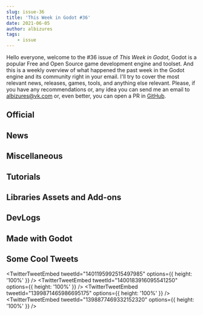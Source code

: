 ```yaml
---
slug: issue-36
title: 'This Week in Godot #36'
date: 2021-06-05
author: albizures
tags:
	- issue
---
```


Hello everyone, welcome to the #36 issue of _This Week in Godot_, Godot is a popular Free and Open Source game development engine and toolset. And this is a weekly overview of what happened the past week in the Godot engine and its community right in your email. I'll try to cover the most relevant news, releases, games, tools, and anything else relevant. Please, if you have any recommendations or, any idea you can send me an email to albizures@vk.com or, even better, you can open a PR in [GitHub](https://github.com/albizures/ThisWeekInGodot).

## Official

<Card
	author="Godot Engine"
	link="https://godotengine.org/article/gdscript-progress-report-feature-complete-40"
	section="Official"
	label="GDScript progress report: Feature-complete for 4.0"
	description="GDScript is now feature-complete for the upcoming Godot 4.0 version. This article goes through the last bits that were added: typed arrays, lambda functions, builtin static methods, plus a few extra changes for optimization and bug-fixing."
	publisher="Godot Engine"
	icon="https://godotengine.org/themes/godotengine/assets/favicon.png"
	cover="https://godotengine.org/storage/app/uploads/public/60b/4f2/b0a/60b4f2b0a8130694314324.png"
	date="2021-06-02T09:00:00.000Z"
/>

<Card
	author="Godot Engine"
	link="https://godotengine.org/article/submissions-open-godot-2021-showreel"
	section="Official"
	label="Submissions open for Godot 2021 showreel"
	description="Does your Godot-made game or tool (published or work in progress) make you proud? Would you like to showcase it in the upcoming 2021 showreel? Please send us a short video of it!"
	publisher="Godot Engine"
	icon="https://godotengine.org/themes/godotengine/assets/favicon.png"
	cover="https://godotengine.org/storage/app/uploads/public/60b/4ee/cfb/60b4eecfbcad8996217557.png"
	date="2021-05-31T09:00:00.000Z"
/>

## News

<Card
	author="gotm.io"
	link="https://gotm.io/about/gpp"
	section="News"
	label="Introducing: Gotm Publishing Program"
	description="Read about gotm.io’s own publishing program, which can get your game published on Nintendo Switch"
	publisher="gotm.io"
	icon="https://gotm.io/icons/icon-512x512.png?v=3bcf1e44fdc2e6003d542d862e4856a7"
	cover="https://gotm.io/static/icon2-512-2f6a9604360bfa784629182c10914e98.png"
/>

<Card
	author="Richard Hörnig"
	link="https://store.steampowered.com/app/1395270/Haiki/"
	section="News"
	label="Haiki is now in Early Access on Steam"
	description="Haiki is the BRUTAL precision platformer where decapitation is just the beginning! Dive head-first into four worlds of colour-switching, laser-dodging, lightning-fast action. Haiki is the platformer where you don’t need a body to get ahead."
	publisher="STEAM"
	icon="https://store.steampowered.com/favicon.ico"
	cover="https://cdn.cloudflare.steamstatic.com/steam/apps/1395270/capsule_616x353.jpg?t=1622649775"
	date="2021-06-02T09:00:00.000Z"
/>

<Card
	author="gogodotjam"
	link="https://twitter.com/gogodotjam/status/1399924396836413440"
	section="News"
	label="GoGodotJam needs your feedback!"
	description=""
	publisher="Twitter"
	icon="https://abs.twimg.com/responsive-web/client-web/icon-ios.b1fc7275.png"
	cover="https://pbs.twimg.com/profile_images/1390034269381304321/pBfee1m1_400x400.jpg"
/>

## Miscellaneous

<Card
	author="Goat Makes Games"
	link="https://youtu.be/kyFj365LJmg"
	section="Miscellaneous"
	label="Playing GoGodot Jam Games! #1"
	description="Playing GoGodot Jam Submissions!Going to play as many as I can before submissions are over. Then I’ll play the top rated when voting is over so subscribe to ..."
	publisher="YouTube"
	icon="https://www.youtube.com/s/desktop/79946f8f/img/favicon_144x144.png"
	cover="https://i.ytimg.com/vi/kyFj365LJmg/maxresdefault.jpg"
	date="2021-06-02T00:00:00.000Z"
/>

<Card
	author="TimKrief IndieDev"
	link="https://youtu.be/BJj35jO6t8E"
	section="Miscellaneous"
	label="Crowd Simulation made with Godot Engine - 1000 Subscribers Special"
	description="One year ago I started sharing weekly devlog videos, since then, a lot have changed, and you’re now more than 1000 to be subscribed on my youtube channel ! I..."
	publisher="YouTube"
	icon="https://www.youtube.com/s/desktop/79946f8f/img/favicon_144x144.png"
	cover="https://i.ytimg.com/vi/BJj35jO6t8E/maxresdefault.jpg"
	date="2021-05-31T00:00:00.000Z"
/>

<Card
	author="CodingKaiju"
	link="https://youtu.be/321vj_SexL0"
	section="Miscellaneous"
	label="Godot Needs 3D Artists!"
	description=""
	publisher="YouTube"
	icon="https://www.youtube.com/s/desktop/79946f8f/img/favicon_144x144.png"
	cover="https://i.ytimg.com/vi/321vj_SexL0/maxresdefault.jpg"
	date="2021-06-02T00:00:00.000Z"
/>

<Card
	author="Ombarus"
	link="https://youtu.be/lVcg1hfMVCo"
	section="Miscellaneous"
	label="Should you use C# with Godot?"
	description="I’ve been working with Godot in C# for the past couple of months and here are all the Tips and Tricks you need to know!Also check out the game I’m currently ..."
	publisher="YouTube"
	icon="https://www.youtube.com/s/desktop/79946f8f/img/favicon_144x144.png"
	cover="https://i.ytimg.com/vi/lVcg1hfMVCo/maxresdefault.jpg"
	date="2021-06-04T00:00:00.000Z"
/>

<Card
	author="John Ivess"
	link="https://youtu.be/SDUoG7zClV4"
	section="Miscellaneous"
	label="Playing Your #gogodotjam Submissions!"
	description="Hi there! GoGodotJam has successfully ended, and it’s voting time!I will be one of the co-organizers who will also stream the submissions playing.GoGodotJam ..."
	publisher="YouTube"
	icon="https://www.youtube.com/s/desktop/79946f8f/img/favicon_144x144.png"
	cover="https://i.ytimg.com/vi/SDUoG7zClV4/maxresdefault.jpg"
	date="2021-06-03T00:00:00.000Z"
/>

<Card
	author="Redefine Gamedev"
	link="https://youtu.be/3kLr7VdwR9c"
	section="Miscellaneous"
	label="Jonas Tyroller Interview – The Indie Dream #GoGodotJam"
	description=""
	publisher="YouTube"
	icon="https://www.youtube.com/s/desktop/79946f8f/img/favicon_144x144.png"
	cover="https://i.ytimg.com/vi/3kLr7VdwR9c/maxresdefault.jpg"
	date="2021-05-31T00:00:00.000Z"
/>

<Card
	author="Canopy Games"
	link="https://youtu.be/ItKVnA91FHI"
	section="Miscellaneous"
	label="The 90 Minute Game Challenge! #GoGodotJam"
	description="Join Mikey and Yann as we attempt to make a very simple game in 90 minutes as part of the GoGodot Game Jam!"
	publisher="YouTube"
	icon="https://www.youtube.com/s/desktop/79946f8f/img/favicon_144x144.png"
	cover="https://i.ytimg.com/vi/ItKVnA91FHI/maxresdefault.jpg"
	date="2021-06-01T00:00:00.000Z"
/>

<Card
	author="Gonzalo Gutiérrez"
	link="https://godotes.com/issues/go-godot/"
	section="Miscellaneous"
	label="Go Godot and #PitchYaGame"
	description="The largest Godot jam ever with 181 entries and a solid contender for the PitchYaGame in Lila’s Sky Ark"
	publisher="Godot Notes"
	icon="https://godotes.com/content/images/2020/12/GodotesLogo2-3.svg"
	cover="https://godotes.com/content/images/2021/01/GodotesLogo2.png"
	date="2021-06-04T23:18:59.000Z"
/>

## Tutorials

<Card
	author="Tutorial Geeks"
	link="https://youtu.be/1XXLyk5A-Tg"
	section="Tutorials"
	label="Godot 3 - Simple technique to create cool 3D effects"
	description="Create cool effects in Godot using Blender !!~Sorry for poor quality~Sorry for not making part 4 of my other series, I am super Lazy :/"
	publisher="YouTube"
	icon="https://www.youtube.com/s/desktop/79946f8f/img/favicon_144x144.png"
	cover="https://i.ytimg.com/vi/1XXLyk5A-Tg/maxresdefault.jpg"
	date="2018-09-22T00:00:00.000Z"
/>

<Card
	author="Tom Langwaldt"
	link="https://youtu.be/gcft7kF3lYk"
	section="Tutorials"
	label="Godot PBR tutorial - Blender 2.93"
	description="How to setup a PBR model in Blender 2.93 to import into Godot 3.3.2 using the GLTF file format."
	publisher="YouTube"
	icon="https://www.youtube.com/s/desktop/79946f8f/img/favicon_144x144.png"
	cover="https://i.ytimg.com/vi/gcft7kF3lYk/hqdefault.jpg"
	date="2021-06-03T00:00:00.000Z"
/>

<Card
	author="NovemberDev"
	link="https://youtu.be/V6d_Y0o6AJU"
	section="Tutorials"
	label="How to make an endless runner in 3D with Object Pooling | Full Godot Source Code"
	description="This video is a tutorial on how to make an endless runner in the Godot Enginewith advanced techniques such as toolscripts and object pooling.The full game te..."
	publisher="YouTube"
	icon="https://www.youtube.com/s/desktop/79946f8f/img/favicon_144x144.png"
	cover="https://i.ytimg.com/vi/V6d_Y0o6AJU/maxresdefault.jpg"
	date="2021-06-04T00:00:00.000Z"
/>

<Card
	author="Gamedevboi"
	link="https://youtu.be/r4HPatg5KHc"
	section="Tutorials"
	label="FPS Character controller in 5 minutes with Godot"
	description=""
	publisher="YouTube"
	icon="https://www.youtube.com/s/desktop/79946f8f/img/favicon_144x144.png"
	cover="https://i.ytimg.com/vi/r4HPatg5KHc/maxresdefault.jpg"
	date="2021-06-03T00:00:00.000Z"
/>

<Card
	author="KryperDev"
	link="https://youtu.be/dNb0L2hu3m0"
	section="Tutorials"
	label="How to create destructable TileMap with Sprite chunking in Godot"
	description="Easy way to create amazing destruction efffect for your tileset. Easy to expand and modify."
	publisher="YouTube"
	icon="https://www.youtube.com/s/desktop/79946f8f/img/favicon_144x144.png"
	cover="https://i.ytimg.com/vi/dNb0L2hu3m0/maxresdefault.jpg"
	date="2021-06-02T00:00:00.000Z"
/>

<Card
	author="jmbiv"
	link="https://youtu.be/kIXu5LYYxRw"
	section="Tutorials"
	label="How to Make Great Animations For Game Jams in Godot"
	description="For game jams, you are often stuck using art that either doesn’t have great animations, or doesn’t have animations that fit the game you are making for the g..."
	publisher="YouTube"
	icon="https://www.youtube.com/s/desktop/79946f8f/img/favicon_144x144.png"
	cover="https://i.ytimg.com/vi/kIXu5LYYxRw/maxresdefault.jpg"
	date="2021-06-01T00:00:00.000Z"
/>

<Card
	author="picster"
	link="https://youtu.be/2BsAtqYsec8"
	section="Tutorials"
	label="How to make moving Neon Trails in Godot - godotorial #01"
	description="In this new series “godotorial” I want to make really short, quick tutorials that will cover pretty specific things without making this big tour that I usual..."
	publisher="YouTube"
	icon="https://www.youtube.com/s/desktop/79946f8f/img/favicon_144x144.png"
	cover="https://i.ytimg.com/vi/2BsAtqYsec8/hqdefault.jpg"
	date="2021-05-31T00:00:00.000Z"
/>

<Card
	author="Gawe Game"
	link="https://youtu.be/tsFVc7MGOUE"
	section="Tutorials"
	label="Membuat Musuh Gerak Ke Kiri dan Kanan - Bagian #9: Gawe Game Platformer 2D"
	description="Video ke-9 dari seri tutorial pembuatan game platformer 2D dengan Godot"
	publisher="YouTube"
	icon="https://www.youtube.com/s/desktop/79946f8f/img/favicon_144x144.png"
	cover="https://i.ytimg.com/vi/tsFVc7MGOUE/hqdefault.jpg"
	date="2021-05-22T00:00:00.000Z"
/>

<Card
	author="This Is Vini"
	link="https://youtu.be/jcLlpylYeyw"
	section="Tutorials"
	label="How to use Clyde Dialogue in Godot"
	description="Clyde is a language for writing game dialogues. In this video I go through how to use it in Godot."
	publisher="YouTube"
	icon="https://www.youtube.com/s/desktop/79946f8f/img/favicon_144x144.png"
	cover="https://i.ytimg.com/vi/jcLlpylYeyw/maxresdefault.jpg"
	date="2021-06-03T00:00:00.000Z"
/>

<Card
	author="Arkeve"
	link="https://youtu.be/UwkvvFtOyiQ"
	section="Tutorials"
	label="Make a Pokemon Game in Godot - Menu & Transitioning to Party Screen (#9)"
	description="Tutorial series on how to make game like Pokémon in Godot. This video we’ll add menu UI and start on the pokemon party screen."
	publisher="YouTube"
	icon="https://www.youtube.com/s/desktop/79946f8f/img/favicon_144x144.png"
	cover="https://i.ytimg.com/vi/UwkvvFtOyiQ/maxresdefault.jpg"
	date="2021-06-05T00:00:00.000Z"
/>

<Card
	author="Pixelipy"
	link="https://youtu.be/RXIRkou021U"
	section="Tutorials"
	label="How to Make Water with Dynamic Waves! - Godot Tutorial #1"
	description="Tutorial #1 - Water 2D In this tutorial, we will learn how to make a totally responsive water body, with dynamic wave spreading and all sorts of customizat..."
	publisher="YouTube"
	icon="https://www.youtube.com/s/desktop/79946f8f/img/favicon_144x144.png"
	cover="https://i.ytimg.com/vi/RXIRkou021U/maxresdefault.jpg"
	date="2021-06-01T00:00:00.000Z"
/>

<Card
	author="Mitch Makes Things"
	link="https://youtu.be/yLNAXHUJx0U"
	section="Tutorials"
	label="Godot C# 3D Project Part 1: Intro"
	description="Come along with me as we work through a 3D project in Godot, writing all our code in C#. We’ll cover a bunch of interaction stuff, mess with physics, and mak..."
	publisher="YouTube"
	icon="https://www.youtube.com/s/desktop/79946f8f/img/favicon_144x144.png"
	cover="https://i.ytimg.com/vi/yLNAXHUJx0U/hqdefault.jpg"
	date="2021-05-31T00:00:00.000Z"
/>

<Card
	author="Mitch Makes Things"
	link="https://youtu.be/UiJs5v9Cjgk"
	section="Tutorials"
	label="Getting started with C# in Godot"
	description="Lets do some Gamedev!This video is a quick walkthrough of the steps you need to take to get Godot set up to work with C# scripting."
	publisher="YouTube"
	icon="https://www.youtube.com/s/desktop/79946f8f/img/favicon_144x144.png"
	cover="https://i.ytimg.com/vi/UiJs5v9Cjgk/maxresdefault.jpg"
	date="2021-06-02T00:00:00.000Z"
/>

<Card
	author="PlayWithFurcifer"
	link="https://youtu.be/NxiJTU_Vy5A"
	section="Tutorials"
	label="How To Create Diablo-like Particles - Godot Engine Tutorial"
	description="In this tutorial, we show you how to create cool particle spell effects using a fragment shader."
	publisher="YouTube"
	icon="https://www.youtube.com/s/desktop/79946f8f/img/favicon_144x144.png"
	cover="https://i.ytimg.com/vi/NxiJTU_Vy5A/maxresdefault.jpg"
	date="2021-05-30T00:00:00.000Z"
/>

## Libraries Assets and Add-ons

<Card
	author="GodotVR"
	link="https://github.com/GodotVR/godot_openxr"
	section="Libraries Assets and Add-ons"
	label="GDNative driver for OpenXR"
	description="OpenXR drivers for the Godot Game Engine"
	publisher="GitHub"
	icon="https://github.com/windows-tile.png"
	cover="https://opengraph.githubassets.com/b534e231f2c4784c03a33790eb1579a36a8e09f90389a6fbde6e7b2feeaf75ca/GodotVR/godot_openxr"
	date="2021-05-15T09:00:00.000Z"
/>

<Card
	author="Aleksandar Popovic"
	link="https://youtu.be/SATQEhvU0iU"
	section="Libraries Assets and Add-ons"
	label="Godot Shaders Blur And Unblur Sprite Free Download"
	description="This is a very useful Godot shader, which blurs and unblurs itself, can be used in a variety of gaming situations, and ..."
	publisher="YouTube"
	icon="https://www.youtube.com/s/desktop/79946f8f/img/favicon_144x144.png"
	cover="https://i.ytimg.com/vi/SATQEhvU0iU/maxresdefault.jpg"
	date="2021-06-04T00:00:00.000Z"
/>

<Card
	author="snesmocha"
	link="https://godotshaders.com/shader/rgb-offset-shader-v2/"
	section="Libraries Assets and Add-ons"
	label="rgb offset shader v2"
	description="i decided to go back and fix the offset system..."
	publisher="Godot Shaders"
	icon="https://godotshaders.com/wp-content/uploads/2021/01/favicon.png"
	cover="https://godotshaders.com/wp-content/uploads/2021/01/newest-shader.png"
	date="2021-06-03T18:18:51.000Z"
/>

<Card
	author="Ahopness"
	link="https://godotshaders.com/shader/hoperamp/"
	section="Libraries Assets and Add-ons"
	label="HopeRamp"
	description="KinoRamp adaptation from Unity’s HLSL to Godot’s GLSL."
	publisher="Godot Shaders"
	icon="https://godotshaders.com/wp-content/uploads/2021/01/favicon.png"
	cover="http://godotshaders.com/wp-content/uploads/2021/01/Sem-titulo.png"
	date="2021-06-02T16:34:11.000Z"
/>

<Card
	author="fractilegames"
	link="https://godotengine.org/asset-library/asset/965"
	section="Libraries Assets and Add-ons"
	label="Minimal Wavefront OBJ mesh exporter"
	description="Minimal Wavefront OBJ mesh geometry exporter script."
	publisher="Godot Asset Library"
	icon="https://godotengine.org/themes/godotengine/assets/favicon.png"
	cover="https://raw.githubusercontent.com/fractilegames/godot-obj-export/main/icon.png"
	date="2021-05-30"
/>

<Card
	author="brass_phoenix"
	link="https://godotengine.org/asset-library/asset/779"
	section="Libraries Assets and Add-ons"
	label="Horizontal Flow Container"
	description="A container that lays out it's children on a horizontal row according to their minimum sizes."
	publisher="Godot Asset Library"
	icon="https://godotengine.org/themes/godotengine/assets/favicon.png"
	cover="https://raw.githubusercontent.com/Wcubed/horizontal_flow_container/main/icon.png"
	date="2021-06-01"
/>

## DevLogs

<Card
	author="Diego Ferrari Bruno"
	link="https://youtu.be/IlA-q4JbH18"
	section="DevLogs"
	label="What is Angelica? 35 days of development video."
	description="This is 1 month (a little bit more) of Angelica Development."
	publisher="YouTube"
	icon="https://www.youtube.com/s/desktop/79946f8f/img/favicon_144x144.png"
	cover="https://i.ytimg.com/vi/IlA-q4JbH18/maxresdefault.jpg"
	date="2021-06-02T00:00:00.000Z"
/>

<Card
	author="NeotoonDev"
	link="https://youtu.be/rDaNtBYchb8"
	section="DevLogs"
	label="Creating 'a superhero game'. A Game Jam Devlog - Godot"
	description="What do you expect from playing a superhero game? yeah you’re the hero but not on this one."
	publisher="YouTube"
	icon="https://www.youtube.com/s/desktop/79946f8f/img/favicon_144x144.png"
	cover="https://i.ytimg.com/vi/rDaNtBYchb8/maxresdefault.jpg"
	date="2021-06-02T00:00:00.000Z"
/>

<Card
	author="Developing 4X"
	link="https://youtu.be/UOjFIFiBrI4"
	section="DevLogs"
	label="Free Market Economics in Space? - 4X Devlog [1]"
	description="How do market interactions work in my game? Watch to find out, along with the progress I’ve made over the past two week..."
	publisher="YouTube"
	icon="https://www.youtube.com/s/desktop/79946f8f/img/favicon_144x144.png"
	cover="https://i.ytimg.com/vi/UOjFIFiBrI4/hqdefault.jpg"
	date="2021-06-02T00:00:00.000Z"
/>

<Card
	author="itsbreakfast"
	link="https://youtu.be/b5jymU_9Hqk"
	section="DevLogs"
	label="Remaking My Favorite Neopets Game in a Week - Devlog"
	description="try the game for free on itch.io!"
	publisher="YouTube"
	icon="https://www.youtube.com/s/desktop/79946f8f/img/favicon_144x144.png"
	cover="https://i.ytimg.com/vi/b5jymU_9Hqk/maxresdefault.jpg"
	date="2021-06-01T00:00:00.000Z"
/>

<Card
	author="Nathan Hoad"
	link="https://youtu.be/CZV9aNiZdRs"
	section="DevLogs"
	label="Devlog: Saving time by reusing behaviour states."
	description="As a follow up to my last video I talk more about using finite state machines for NPC behaviour and how, if you do it right, it can make sharing behaviours b..."
	publisher="YouTube"
	icon="https://www.youtube.com/s/desktop/79946f8f/img/favicon_144x144.png"
	cover="https://i.ytimg.com/vi/CZV9aNiZdRs/maxresdefault.jpg"
	date="2021-05-31T00:00:00.000Z"
/>

<Card
	author="ViperV"
	link="https://youtu.be/Ks2O12cmTFk"
	section="DevLogs"
	label="Forbidden Arms: Bloodlust - From Flash to Godot Devlog"
	description="Now updated with world map and a simple town. Just needed these things working and it should be easy to populate.If you want to try the game, head over here:..."
	publisher="YouTube"
	icon="https://www.youtube.com/s/desktop/79946f8f/img/favicon_144x144.png"
	cover="https://i.ytimg.com/vi/Ks2O12cmTFk/hqdefault.jpg"
	date="2021-05-30T00:00:00.000Z"
/>

## Made with Godot

<Card
	author="AgeX 005"
	link="https://youtu.be/0xBURdfxw7o"
	section="Made with Godot"
	label="Godot rhythmic game - Bass Ship"
	description="This is a small project created with the Godot game engine."
	publisher="YouTube"
	icon="https://www.youtube.com/s/desktop/79946f8f/img/favicon_144x144.png"
	cover="https://i.ytimg.com/vi/0xBURdfxw7o/maxresdefault.jpg"
	date="2021-06-02T00:00:00.000Z"
/>

<Card
	author="nightshiftdev"
	link="https://nightshiftdev.itch.io/flower-shop"
	section="Made with Godot"
	label="Flower Shop"
	description="Keep your shop running and your plants alive"
	publisher="itch.io"
	icon="https://img.itch.zone/aW1nLzYwOTc2NTkucG5n/32x32%23/hiJmwA.png"
	cover="https://img.itch.zone/aW1nLzYwOTc2NTkucG5n/original/vDr12K.png"
	date="2021-06-03T18:08:23.115Z"
/>

<Card
	author="TimKrief IndieDev"
	link="https://youtu.be/5u5u7BiJ6zY"
	section="Made with Godot"
	label="Endless Gallery First Look - An infinite procedurally generated art expo"
	description="This is the first time I showcase this new version of my endless virtual gallery project."
	publisher="YouTube"
	icon="https://www.youtube.com/s/desktop/79946f8f/img/favicon_144x144.png"
	cover="https://i.ytimg.com/vi/5u5u7BiJ6zY/maxresdefault.jpg"
	date="2021-06-02T00:00:00.000Z"
/>

<Card
	author="hai!touch Studios"
	link="https://youtu.be/SmxQkYwzXD4"
	section="Made with Godot"
	label="Connectiles - Godot Puzzle Game Longplay [WIP]"
	description="Connectiles is a color-match puzzle game that I’m making on Godot. The gameplay will consist of matching same colored blocks, which come down in pieces that ..."
	publisher="YouTube"
	icon="https://www.youtube.com/s/desktop/79946f8f/img/favicon_144x144.png"
	cover="https://i.ytimg.com/vi/SmxQkYwzXD4/hqdefault.jpg"
	date="2021-06-04T00:00:00.000Z"
/>

<Card
	author="LLL"
	link="https://illl.itch.io/exe-cute"
	section="Made with Godot"
	label="Exe-Cute! by LLL"
	description="Edit EXE res,Compress Executable, or files in one Portable app"
	publisher="itch.io"
	icon="https://img.itch.zone/aW1nLzYxMTY3NjAucG5n/32x32%23/CyRD5H.png"
	cover="https://img.itch.zone/aW1nLzYxMTY3NjAucG5n/original/ozuvLU.png"
	date="2021-06-05T15:08:25.768Z"
/>

<Card
	author="samsface"
	link="https://youtu.be/4rDQ0fht98o"
	section="Made with Godot"
	label="Space Bandit - Steam Demo Walk-through with Dev"
	description="wishlist me https://store.steampowered.com/app/1435470/Space_Bandit/"
	publisher="YouTube"
	icon="https://www.youtube.com/s/desktop/79946f8f/img/favicon_144x144.png"
	cover="https://i.ytimg.com/vi/4rDQ0fht98o/maxresdefault.jpg"
	date="2021-06-02T00:00:00.000Z"
/>

<Card
	author="neverdieboi"
	link="https://neverdieboi.itch.io/yeti"
	section="Made with Godot"
	label="YETI"
	description="Grow to shake those huge trees, to recieve true fruit!"
	publisher="itch.io"
	icon="https://img.itch.zone/aW1nLzYxMDI0ODMucG5n/32x32%23/ECkKul.png"
	cover="https://img.itch.zone/aW1nLzYxMDI0ODMucG5n/original/3SeIib.png"
	date="2021-06-05T12:08:27.817Z"
/>

<Card
	author="SRC Corp"
	link="https://youtu.be/pkperTOOTgU"
	section="Made with Godot"
	label="Floors Of Timing Gameplay - GoGodot Jam"
	description="This is the game I made for the GoGodot Jam! Hope you enjoy!"
	publisher="YouTube"
	icon="https://www.youtube.com/s/desktop/79946f8f/img/favicon_144x144.png"
	cover="https://i.ytimg.com/vi/pkperTOOTgU/hqdefault.jpg"
	date="2021-06-02T00:00:00.000Z"
/>

<Card
	author="SRC Corp"
	link="https://youtu.be/TG-0t3cUJ1A"
	section="Made with Godot"
	label="Rythm Brawl Showreel Submission - Godot Showreel 2021"
	description="This is a showcase video of Rythm Brawl for the Godot Showreel 2021."
	publisher="YouTube"
	icon="https://www.youtube.com/s/desktop/79946f8f/img/favicon_144x144.png"
	cover="https://i.ytimg.com/vi/TG-0t3cUJ1A/hqdefault.jpg"
	date="2021-06-01T00:00:00.000Z"
/>

<Card
	author="Black Pellet"
	link="https://youtu.be/CypIO7HN708"
	section="Made with Godot"
	label="Black Pellet - Claymation Style Game | Made with GODOT"
	description="Black Pellet is an open world acion-adventure video game with a claymation style to it."
	publisher="YouTube"
	icon="https://www.youtube.com/s/desktop/79946f8f/img/favicon_144x144.png"
	cover="https://i.ytimg.com/vi/CypIO7HN708/maxresdefault.jpg"
	date="2021-06-01T00:00:00.000Z"
/>

<Card
	author="Fuchsia Studios"
	link="https://fuchsia-studios.itch.io/chanterelle"
	section="Made with Godot"
	label="Chanterelle"
	description="Play in your browser"
	publisher="itch.io"
	icon="https://img.itch.zone/aW1nLzYxMDI0OTIucG5n/32x32%23/mq04qv.png"
	cover="https://img.itch.zone/aW1nLzYxMDI0OTIucG5n/original/2ZWDJD.png"
	date="2021-06-02T18:08:31.315Z"
/>

<Card
	author="deejuu"
	link="https://deejuu.itch.io/sapling"
	section="Made with Godot"
	label="Sapling"
	description="Keep your sapling alive as you race to escape the thicket."
	publisher="itch.io"
	icon="https://img.itch.zone/aW1nLzYwOTQ3NjQucG5n/32x32%23/hEtOZ0.png"
	cover="https://img.itch.zone/aW1nLzYwODY4NjIucG5n/original/q7ICTA.png"
	date="2021-06-02T18:08:32.419Z"
/>

<Card
	author="Apartment 18 Productions"
	link="https://apt18.itch.io/flyting"
	section="Made with Godot"
	label="Flyting!!"
	description="Flyting is a ritual, poetic exchange of insults practiced mainly between the 5th and 16th centuries."
	publisher="itch.io"
	icon="https://img.itch.zone/aW1nLzYwOTU5MzAucG5n/32x32%23/jTK0ST.png"
	cover="https://img.itch.zone/aW1nLzYwOTU5MzAucG5n/original/8HEpE1.png"
	date="2021-06-02T18:08:33.559Z"
/>

<Card
	author="rbtpajajakng"
	link="https://rbtpajajakng.itch.io/this-dungeon-is-pretty-dark"
	section="Made with Godot"
	label="This Dungeon is Pretty Dark"
	description="Available for Windows, Linux"
	publisher="itch.io"
	icon="https://img.itch.zone/aW1nLzYwODA5MjMucG5n/32x32%23/tDmrIi.png"
	cover="https://img.itch.zone/aW1nLzYwODA5MjMucG5n/original/9NQdrq.png"
	date="2021-05-30T18:08:34.721Z"
/>

<Card
	author="Arcane Energy"
	link="https://arcane-energy.itch.io/mergifier"
	section="Made with Godot"
	label="Mergifier"
	description="Play as a blob. Merge with other blobs to grow, or separate yourself to shrink."
	publisher="itch.io"
	icon="https://img.itch.zone/aW1nLzYxMDE2NzkucG5n/32x32%23/Ixq97i.png"
	cover="https://img.itch.zone/aW1nLzYxMDE2OTMucG5n/original/ECLI0w.png"
	date="2021-06-03T18:08:35.799Z"
/>

<Card
	author="Skinner Space"
	link="https://skinner-space.itch.io/military-conscription-simulator"
	section="Made with Godot"
	label="Military Conscription Simulator"
	description="Just waste one year of your life"
	publisher="itch.io"
	icon="https://img.itch.zone/aW1nLzYxMjczNDAucG5n/32x32%23/mc61Ea.png"
	cover="https://img.itch.zone/aW1nLzYxMjczMzkucG5n/original/v5jbSz.png"
	date="2021-06-05T17:32:36.842Z"
/>

<Card
	author="MFauzan Project"
	link="https://mfproject.itch.io/bugbot"
	section="Made with Godot"
	label="BugBot"
	description="Play in your browser"
	publisher="itch.io"
	icon="https://img.itch.zone/aW1nLzU5OTgwNDYucG5n/32x32%23/2iMwFl.png"
	cover="https://img.itch.zone/aW1nLzU5OTgwNDYucG5n/original/IRfXCP.png"
	date="2021-06-04T18:08:38.029Z"
/>

<Card
	author="rimaito"
	link="https://rimaito.itch.io/akamai"
	section="Made with Godot"
	label="Akamai"
	description="A Stealth Game for the AI and Games Jam 2021"
	publisher="itch.io"
	icon="https://img.itch.zone/aW1nLzYxMjM2MzYucG5n/32x32%23/jKGm5H.png"
	cover="https://img.itch.zone/aW1nLzYxMjM2MzYucG5n/original/kNqUXm.png"
	date="2021-06-04T22:08:39.060Z"
/>

<Card
	author="Faer"
	link="https://faer.itch.io/mining"
	section="Made with Godot"
	label="Infinite Mining Drone"
	description="Create your infinite-expansionist mining drone !"
	publisher="itch.io"
	icon="https://img.itch.zone/aW1nLzYwOTExNjkucG5n/32x32%23/a11CFR.png"
	cover="https://img.itch.zone/aW1nLzYwOTExNjkucG5n/original/rJkPth.png"
	date="2021-06-01T18:08:40.144Z"
/>

## Some Cool Tweets

<TwitterTweetEmbed
	tweetId="1401195992515497985"
	options={{ height: '100%' }}
/>
<TwitterTweetEmbed
	tweetId="1400183916095541250"
	options={{ height: '100%' }}
/>
<TwitterTweetEmbed
	tweetId="1399871465986695175"
	options={{ height: '100%' }}
/>
<TwitterTweetEmbed
	tweetId="1398877469332152320"
	options={{ height: '100%' }}
/>
